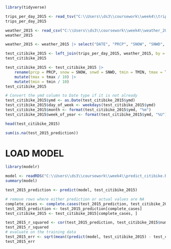 

```r

library(tidyverse)

trips_per_day_2015 <- read_tsv("C:\\Users\\ds3\\coursework\\week4\\trips_per_day_2015.tsv")
trips_per_day_2015

weather_2015 <- read_csv("C:\\Users\\ds3\\coursework\\week4\\weather_2015.csv")
weather_2015

weather_2015 <- weather_2015 |> select("DATE", "PRCP", "SNOW", "SNWD", "TMIN", "TMAX")

test_citibike_2015 <- left_join(trips_per_day_2015, weather_2015, by = c("ymd" = "DATE"))
test_citibike_2015

test_citibike_2015 <- test_citibike_2015 |>
    rename(prcp = PRCP, snow = SNOW, snwd = SNWD, tmin = TMIN, tmax = TMAX) |>
    mutate(tmax = tmax / 10) |>
    mutate(tmin = tmin / 10)
test_citibike_2015

# Convert the ymd column to Date type if it is not already
test_citibike_2015$ymd <- as.Date(test_citibike_2015$ymd)
test_citibike_2015$day_of_week <- weekdays(test_citibike_2015$ymd)
test_citibike_2015$month <- format(test_citibike_2015$ymd, "%m")
test_citibike_2015$week_of_year <- format(test_citibike_2015$ymd, "%U")

head(test_citibike_2015)

sum(is.na(test_2015_prediction))
```

# LOAD MODEL

```r

library(modelr)

model <- readRDS("C:\\Users\\ds3\\coursework\\week4\\predict_citibike.RDS")
summary(model)

test_2015_prediction <- predict(model, test_citibike_2015)

# remove rows where either prediction or actual values are NA
complete_cases <- complete.cases(test_2015_prediction, test_citibike_2015$num_trips)
test_2015_prediction <- test_2015_prediction[complete_cases]
test_citibike_2015 <- test_citibike_2015[complete_cases, ]

test_2015_r_squared <- cor(test_2015_prediction, test_citibike_2015$num_trips)^2
test_2015_r_squared
# evaluate on the training data
test_2015_err <- sqrt(mean((predict(model, test_citibike_2015) - test_citibike_2015$num_trips)^2))
test_2015_err

```

